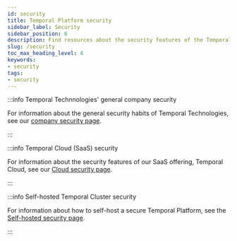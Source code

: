 ```yaml
---
id: security
title: Temporal Platform security
sidebar_label: Security
sidebar_position: 6
description: Find resources about the security features of the Temporal Platform.
slug: /security
toc_max_heading_level: 4
keywords:
- security
tags:
- security
---
```



:::info Temporal Technnologies' general company security

For information about the general security habits of Temporal Technologies, see our [company security page](/temporal-technologies-inc-security).

:::

:::info Temporal Cloud (SaaS) security

For information about the security features of our SaaS offering, Temporal Cloud, see our [Cloud security page](/cloud/security).

:::

:::info Self-hosted Temporal Cluster security

For information about how to self-host a secure Temporal Platform, see the [Self-hosted security page](/self-hosted-guide/security).

:::

